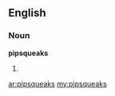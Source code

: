 ==English==

===Noun===
'''pipsqueaks'''

# {{plural of|[[pipsqueak]]}}

[[ar:pipsqueaks]]
[[my:pipsqueaks]]